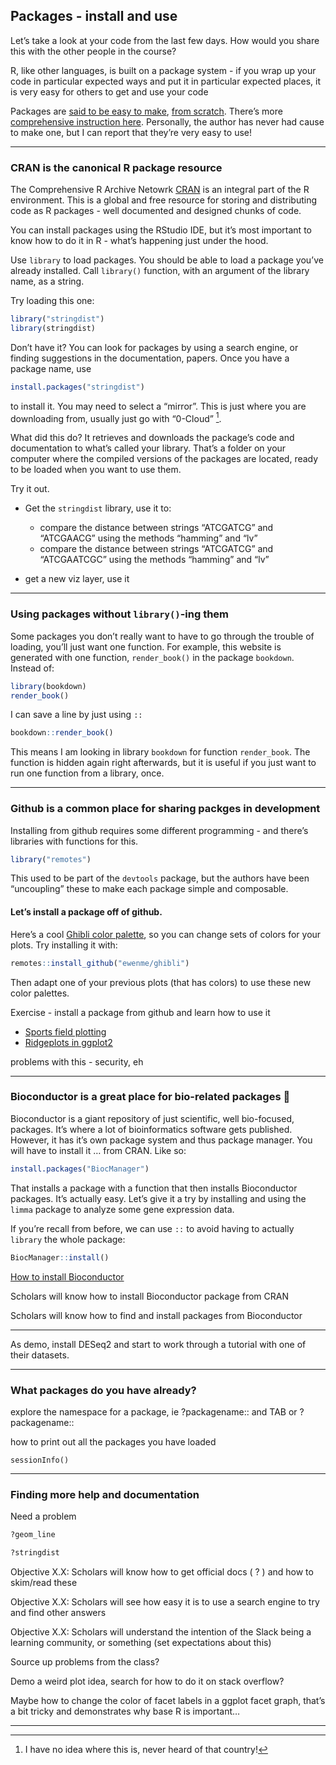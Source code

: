 ## Packages - install and use

Let’s take a look at your code from the last few days. 
How would you share this with the other people in the course?

R, like other languages, is built on a package system - if you wrap up your 
code in particular expected ways and put it in particular expected places, 
it is very easy for others to get and use your code

Packages are 
[said to be easy to make](https://ourcodingclub.github.io/tutorials/writing-r-package/),
[from scratch](https://hilaryparker.com/2014/04/29/writing-an-r-package-from-scratch/).
There's more [comprehensive instruction here](https://r-pkgs.org/).
Personally, the author has never had cause to make one, but I can report that
they're very easy to use!

---

### CRAN is the canonical R package resource

The Comprehensive R Archive Netowrk 
[CRAN](https://cran.r-project.org/web/packages/)
is an integral part of the R environment.
This is a global and free resource for storing and distributing code
as R packages - well documented and designed chunks of code.

You can install packages using the RStudio IDE, but it's most important
to know how to do it in R - what's happening just under the hood.

Use `library` to load packages. 
You should be able to load a package you've
already installed. 
Call `library()` function, with an argument of the library name,
as a string.

Try loading this one:

```r
library("stringdist")
library(stringdist)
```

Don't have it? You can look for packages by using a search engine, or finding
suggestions in the documentation, papers. Once you have a package name, use

```r
install.packages("stringdist")
```

to install it. You may need to select a "mirror". This is just where you
are downloading from, usually just go with "0-Cloud"
^[I have no idea where this is, never heard of that country!].

What did this do? 
It retrieves and downloads the package's code and documentation to
what's called your library.
That's a folder on your computer where the compiled versions of the packages
are located, ready to be loaded when you want to use them.

Try it out.

- Get the `stringdist` library, use it to: 

    - compare the distance between strings "ATCGATCG" and "ATCGAACG"
        using the methods "hamming" and "lv"
    - compare the distance between strings "ATCGATCG" and "ATCGAATCGC"
        using the methods "hamming" and "lv"

- get a new viz layer, use it

---

### Using packages without `library()`-ing them

Some packages you don't really want to have to go through the trouble of
loading, you'll just want one function. 
For example, this website is generated with one function, `render_book()`
in the package `bookdown`. Instead of:

```r
library(bookdown)
render_book()
```

I can save a line by just using `::`

```r
bookdown::render_book()
```

This means I am looking in library `bookdown` for function `render_book`.
The function is hidden again right afterwards, but it is useful if you just
want to run one function from a library, once.


---

### Github is a common place for sharing packges in development

Installing from github requires some different programming -
and there's libraries with functions for this.

```r
library("remotes")
```

This used to be part of the `devtools` package, but the authors have been
"uncoupling" these to make each package simple and composable.

#### Let's install a package off of github.

Here's a cool [Ghibli color palette](https://github.com/ewenme/ghibli),
so you can change sets of colors for your plots.
Try installing it with:

```r
remotes::install_github("ewenme/ghibli")
```

Then adapt one of your previous plots (that has colors) to use these new
color palettes.


Exercise - install a package from github and learn how to use it

- [Sports field plotting](https://github.com/rossdrucker/sportyR)
- [Ridgeplots in ggplot2](https://github.com/wilkelab/ggridges)


<!-- remotes::install_github("wilkelab/ggridges" -->

problems with this - security, eh

---

### Bioconductor is a great place for bio-related packages 😬 

Bioconductor is a giant repository of just scientific, well bio-focused,
packages. It's where a lot of bioinformatics software gets published.
However, it has it's own package system and thus package manager.
You will have to install it ... from CRAN. Like so:

```r
install.packages("BiocManager")
```

That installs a package with a function that then installs Bioconductor
packages. It's actually easy. Let's give it a try by installing and
using the `limma` package to analyze some gene expression data.

If you're recall from before, we can use `::` to avoid having to actually
`library` the whole package:

```r
BiocManager::install()
```



[How to install Bioconductor]()

Scholars will know how to install Bioconductor package from CRAN

Scholars will know how to find and install packages from Bioconductor

---

As demo, install DESeq2 and start to work through a tutorial with one of
their datasets.

---

### What packages do you have already? 

explore the namespace for a package, ie ?packagename:: and TAB or ?packagename::

how to print out all the packages you have loaded

`sessionInfo()`

---

### Finding more help and documentation

Need a problem

```r
?geom_line
```

```r
?stringdist
```

Objective X.X: Scholars will know how to get official docs ( ? ) and how to skim/read these

Objective X.X: Scholars will see how easy it is to use a search engine to try and find other answers

Objective X.X: Scholars will understand the intention of the Slack being a learning community, or something (set expectations about this)

Source up problems from the class?

Demo a weird plot idea, search for how to do it on stack overflow?

Maybe how to change the color of facet labels in a ggplot facet graph, that's a bit tricky and demonstrates why base R is important…

---

